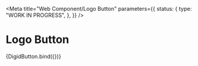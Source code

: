 <!-- @license CC0-1.0 -->


<Meta
  title="Web Component/Logo Button"
  parameters={{
    status: {
      type: "WORK IN PROGRESS",
    },
  }}
/>

# Logo Button

<Canvas>
  <Story name="Logo Button">{DigidButton.bind({})}</Story>
</Canvas>
